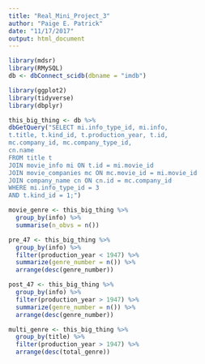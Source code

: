 ```yaml
---
title: "Real_Mini_Project_3"
author: "Paige E. Patrick"
date: "11/17/2017"
output: html_document
---
```


```r
library(mdsr)
library(RMySQL)
db <- dbConnect_scidb(dbname = "imdb")
```

```r
library(ggplot2)
library(tidyverse)
library(dbplyr)
```

```r
this_big_thing <- db %>%
dbGetQuery("SELECT mi.info_type_id, mi.info, 
t.title, t.kind_id, t.production_year, t.id, 
mc.company_id, mc.company_type_id,
cn.name
FROM title t
JOIN movie_info mi ON t.id = mi.movie_id
JOIN movie_companies mc ON mc.movie_id = mi.movie_id
JOIN company_name cn ON cn.id = mc.company_id
WHERE mi.info_type_id = 3
AND t.kind_id = 1;")
```

```r
movie_genre <- this_big_thing %>%
  group_by(info) %>%
  summarise(n_obvs = n())

```
```r
pre_47 <- this_big_thing %>%
  group_by(info) %>%
  filter(production_year < 1947) %>%
  summarize(genre_number = n()) %>%
  arrange(desc(genre_number))

```

```r
post_47 <- this_big_thing %>%
  group_by(info) %>%
  filter(production_year > 1947) %>%
  summarize(genre_number = n()) %>%
  arrange(desc(genre_number))
```
```r
multi_genre <- this_big_thing %>%
  group_by(title) %>%
  filter(production_year > 1947) %>%
  arrange(desc(total_genre))
```


